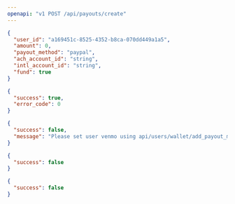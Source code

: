 ```yaml
---
openapi: "v1 POST /api/payouts/create"
---
```


<RequestExample>

```json Payload
{
  "user_id": "a169451c-8525-4352-b8ca-070dd449a1a5",
  "amount": 0,
  "payout_method": "paypal",
  "ach_account_id": "string",
  "intl_account_id": "string",
  "fund": true
}
```

</RequestExample>

<ResponseExample>

```json 200
{
  "success": true,
  "error_code": 0
}
```

```json 400
{
  "success": false,
  "message": "Please set user venmo using api/users/wallet/add_payout_method"
}
```

```json 403
{
  "success": false
}
```

```json 404
{
  "success": false
}
```

</ResponseExample>
